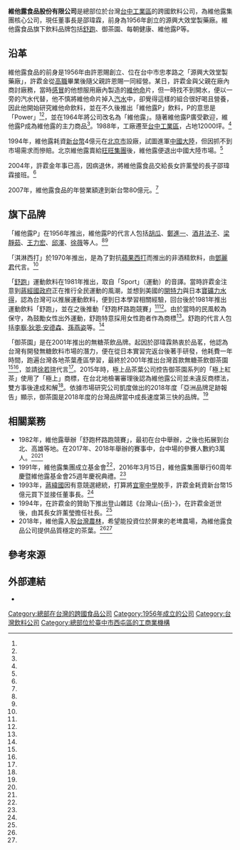'''維他露食品股份有限公司'''是總部位於台灣[[台中工業區|台中工業區]]的跨國飲料公司，為維他露集團核心公司，現任董事長是邵瑋霖，前身為1956年創立的源興大效堂製藥廠。維他露食品旗下飲料品牌包括[[舒跑|舒跑]]、御茶園、每朝健康、維他露P等。

== 沿革 ==
維他露食品的前身是1956年由許恩賜創立、位在台中市忠孝路之「源興大效堂製藥廠」，許𩄍金從[[高職|高職]]畢業後隨父親許恩賜一同經營。某日，許𩄍金與父親在廠內商討廠務，當時[[感冒|感冒]]的他想服用廠內製造的[[維他命|維他命]]片，但一時找不到開水，便以一旁的汽水代替，他不慎將維他命片掉入[[汽水|汽水]]中，卻覺得這樣的組合很好喝且營養，因此他開始研究維他命飲料，並在不久後推出「維他露P」飲料，P的意思是「Power」<ref name="鏡週刊6"/><ref name="壹週刊"/>，並在1964年將公司改名為「維他露」。隨著維他露P廣受歡迎，維他露P成為維他露的主力商品<ref name="壹週刊"/>。1988年，工廠遷至[[台中工業區|台中工業區]]，占地12000坪。<ref name="壹週刊"/>

1994年，維他露耗資[[新台幣|新台幣]]4億元在[[北京市|北京市]]設廠，試圖進軍[[中國大陸|中國大陸]]，但因抓不到市場需求而慘賠。北京維他露賣給[[旺旺集團|旺旺集團]]後，維他露便退出中國大陸市場。<ref name="壹週刊"/>

2004年，許𩄍金年事已高，因病退休，將維他露食品交給長女許薰瑩的長子邵瑋霖接班。<ref name="鏡週刊9"/>

2007年，維他露食品的年營業額達到新台幣80億元。<ref name="自由0604"/>

== 旗下品牌 ==
「維他露P」在1956年推出，維他露P的代言人包括[[胡瓜|胡瓜]]、[[鄭進一|鄭進一]]、[[酒井法子|酒井法子]]、[[梁靜茹|梁靜茹]]、[[王力宏|王力宏]]、[[邱澤|邱澤]]、[[徐薇|徐薇]]等人。<ref name="鏡週刊8"/><ref name="壹週刊"/>

「淇淋西打」於1970年推出，是為了對抗[[蘋果西打_(台灣)|蘋果西打]]而推出的非酒精飲料，由[[鄧麗君|鄧麗君]]代言。<ref name="壹週刊"/>

「[[舒跑|舒跑]]」運動飲料在1981年推出，取自「Sport」（運動）的音譯。當時許𩄍金注意到[[蔣經國政府|蔣經國政府]]正在推行全民運動的風潮，並想到美國的[[開特力|開特力]]與日本[[寶礦力水得|寶礦力水得]]，認為台灣可以推展運動飲料，便到日本學習相關經驗，回台後於1981年推出運動飲料「舒跑」，並在之後推動「舒跑杯路跑競賽」<ref name="鏡週刊6"/><ref name="壹週刊"/>。由於當時的民風較為保守，為鼓勵女性出外運動，舒跑特意採用女性跑者作為商標<ref name="舒跑"/>。舒跑的代言人包括[[李察·狄恩·安德森|李察·狄恩·安德森]]、[[孫燕姿|孫燕姿]]等。<ref name="壹週刊"/>

「御茶園」是在2001年推出的無糖茶飲品牌。起因於邵瑋霖熱衷於品茗，他認為台灣有開發無糖飲料市場的潛力，便在從日本實習完返台後著手研發，他耗費一年時間，跑遍台灣各地茶葉產區學習，最終於2001年推出台灣首款無糖茶飲御茶園<ref name="鏡週刊7"/><ref name="鏡週刊9"/>，並請[[徐若瑄|徐若瑄]]代言<ref name="壹週刊"/>。2015年時，極上品茶葉公司控告御茶園系列的「極上紅茶」使用了「極上」商標，在台北地檢署審理後認為維他露公司並未違反商標法，雙方事後達成和解<ref name="中時0817"/>。依據市場研究公司凱度做出的2018年度「亞洲品牌足跡報告」顯示，御茶園是2018年度的台灣品牌當中成長速度第三快的品牌。<ref name="KANTAR2018"/>

== 相關業務 ==
*1982年，維他露舉辦「舒跑杯路跑競賽」，最初在台中舉辦，之後也拓展到台北、高雄等地。在2017年、2018年舉辦的賽事中，台中場的參賽人數約3萬人。<ref name="自由1112"/><ref name="中時1110"/>
*1991年，維他露集團成立基金會<ref name="鏡週刊10"/>，2016年3月15日，維他露集團舉行60周年慶暨維他露基金會25週年慶祝典禮。<ref name="ETtoday新聞雲0317"/>
*1993年，[[蔣緯國|蔣緯國]]因有意競選總統，打算將[[臺中市私立宜寧高級中學|宜寧中學]]脫手，許𩄍金耗資新台幣15億元買下並接任董事長。<ref name="壹週刊"/>
*1994年，在許𩄍金的贊助下推出登山雜誌《台灣山-{岳}-》，在許𩄍金逝世後，由其長女許薰瑩擔任社長。<ref name="鏡週刊10"/>
*2018年，維他露入股[[台灣農林|台灣農林]]，希望能投資位於屏東的老埤農場，為維他露食品公司提供品質穩定的茶葉。<ref name="鏡週刊6"/><ref name="中時0410"/>

== 參考來源 ==
{{Reflist|2|refs =
*<ref name="舒跑">{{cite news|title=舒跑女跑者介紹 |url=http://www.supau.com.tw/Activity.aspx?N=9 |language=zh-tw |author= |publisher=舒跑 |date= |accessdate=2020-07-03 }}</ref>

*<ref name="壹週刊">{{cite news|title=世家望族 接棒向前跑　維他露家族 |url=https://tw.nextmgz.com/realtimenews/news/15168546 |language=zh-tw |author= |publisher=壹週刊 |date=2005-08-25 |accessdate=2020-07-03 }}</ref>

*<ref name="中時0817">{{cite news|title=「極上紅茶」商標惹議 維他露挨告 |url=https://www.chinatimes.com/realtimenews/20150817004317-260402?chdtv |language=zh-tw |author=蕭博文 |publisher=中時電子報 |date=2015-08-17 |accessdate=2020-07-03 }}</ref>

*<ref name="中時0410">{{cite news|title=農林私募 維他露入股2.53％ |url=https://www.chinatimes.com/newspapers/20180410000473-260206?chdtv |language=zh-tw |author=李麗滿 |publisher=中時電子報 |date=2018-04-10 |accessdate=2020-07-03 }}</ref>

*<ref name="ETtoday新聞雲0317">{{cite news|title=【廣編】維他露60年的成功關鍵：永遠追求更健康的飲料 |url=https://www.ettoday.net/news/20160317/664460.htm |language=zh-tw |author= |publisher=ETtoday新聞雲 |date=2016-03-17 |accessdate=2020-07-03 }}</ref>

*<ref name="自由1112">{{cite news|title=台中舒跑杯登場 3萬人雨中開跑 |url=https://news.ltn.com.tw/news/life/breakingnews/2251101
|language=zh-tw |author=黃鐘山 |publisher=自由時報 |date=2017-11-12 |accessdate=2020-07-03 }}</ref>

*<ref name="中時1110">{{cite news|title=最高CP值路跑！楊瓊瓔為台中舒跑杯跑者加油 |url=https://www.chinatimes.com/realtimenews/20191110001322-260403?chdtv |language=zh-tw |author=盧金足 |publisher=中時電子報 |date=2019-11-10 |accessdate=2020-07-03 }}</ref>

*<ref name="KANTAR2018">{{cite news|title=2018品牌足跡：台灣本土品牌穩居前10大，義美家庭普及率高達9成，蟬聯消費者首選品牌 |url=https://www.kantarworldpanel.com/tw/news/2018-BFP-TW |language=zh-tw |author= |publisher=KANTAR |date=2018-05-23 |accessdate=2020-07-03 }}</ref>

*<ref name="鏡週刊6">{{cite news|title=【神祕維他露】為保經營權　全台最大地主同意他入股 |url=https://www.mirrormedia.mg/story/20180615fin006/ |language=zh-tw |author=李孟璇 |publisher=鏡週刊 |date=2018-06-19 |accessdate=2020-07-03 }}</ref>

*<ref name="鏡週刊7">{{cite news|title=【神祕維他露】你喝的舒跑、每朝健康綠茶　都是這間公司出的 |url=https://www.mirrormedia.mg/story/20180615fin007/
|language=zh-tw |author=李孟璇 |publisher=鏡週刊 |date=2018-06-19 |accessdate=2020-07-03 }}</ref>

*<ref name="鏡週刊8">{{cite news|title=【神祕維他露】風靡全台60年的飲料　全因他一個不小心 |url=https://www.mirrormedia.mg/story/20180615fin008/ | |language=zh-tw |author=李孟璇 |publisher=鏡週刊 |date=2018-06-19 |accessdate=2020-07-03 }}</ref>

*<ref name="鏡週刊9">{{cite news|title=【神祕維他露】未滿30歲的他　掀起台灣無糖綠茶風 |url=https://www.mirrormedia.mg/story/20180615fin009/ | |language=zh-tw |author=李孟璇 |publisher=鏡週刊 |date=2018-06-19 |accessdate=2020-07-03 }}</ref>

*<ref name="鏡週刊10">{{cite news|title=【神祕維他露】公益走健康風　只因創辦人最愛做這件事 |url=https://www.mirrormedia.mg/story/20180615fin010/ | |language=zh-tw |author=李孟璇 |publisher=鏡週刊 |date=2018-06-19 |accessdate=2020-07-03 }}</ref>

*<ref name="自由0604">{{cite news|title=愛茶邵瑋霖 泡出高營業額 |url=https://ec.ltn.com.tw/article/paper/216745 | |language=zh-tw |author=楊雅民 |publisher=自由時報 |date=2008-06-04 |accessdate=2020-07-03 }}</ref>

}}
==外部連結==
{{commonscat|Vitalon Foods}}
*{{Official website|http://www.vitalon.com.tw/|維他露官方網站}}

[[Category:總部在台灣的跨國食品公司|Category:總部在台灣的跨國食品公司]]
[[Category:1956年成立的公司|Category:1956年成立的公司]]
[[Category:台灣飲料公司|Category:台灣飲料公司]]
[[Category:總部位於臺中市西屯區的工商業機構|Category:總部位於臺中市西屯區的工商業機構]]